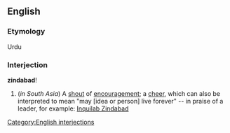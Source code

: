 ==English==

===Etymology===
Urdu

===Interjection===
'''zindabad'''!

#(''in South Asia'') A [[shout]] of [[encouragement]]; a [[cheer]], which can also be interpreted to mean "may [idea or person] live forever" -- in praise of a leader, for example: [[w:Inquilab Zindabad|Inquilab Zindabad]]

[[Category:English interjections]]
